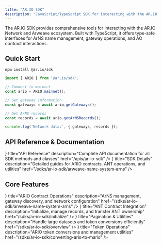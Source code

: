 ```yaml
---
title: "AR.IO SDK"
description: "JavaScript/TypeScript SDK for interacting with the AR.IO Network, including ArNS name management, gateway interactions, and AO contract operations"
---
```



The AR.IO SDK provides comprehensive tools for interacting with the AR.IO Network and Arweave ecosystem. Built with TypeScript, it offers type-safe interfaces for ArNS name management, gateway operations, and AO contract interactions.

## Quick Start

```npm
npm install @ar.io/sdk
```

```javascript
import { ARIO } from '@ar.io/sdk';

// Connect to mainnet
const ario = ARIO.mainnet();

// Get gateway information
const gateways = await ario.getGateways();

// Get ArNS records
const records = await ario.getArNSRecords();

console.log('Network data:', { gateways, records });
```

## API Reference & Documentation

<Cards>
  <Card
    icon={<BookOpen />}
    title="API Reference"
    description="Complete API documentation for all SDK methods and classes"
    href="/apis/ar-io-sdk"
  />
  <Card
    icon={<Code />}
    title="SDK Details"
    description="Detailed guides for ARIO contracts, ANT operations, and utilities"
    href="/sdks/ar-io-sdk/arweave-name-system-arns"
  />
</Cards>

## Core Features

<Cards>
  <Card
    icon={<Network />}
    title="ARIO Contract Operations"
    description="ArNS management, gateway discovery, and network configuration"
    href="/sdks/ar-io-sdk/arweave-name-system-arns"
  />
  <Card
    icon={<Server />}
    title="ANT Contract Integration"
    description="Initialize, manage records, and transfer ANT ownership"
    href="/sdks/ar-io-sdk/initialize"
  />
  <Card
    icon={<Settings />}
    title="Pagination & Utilities"
    description="Handle large datasets and token conversions efficiently"
    href="/sdks/ar-io-sdk/overview"
  />
  <Card
    icon={<Coins />}
    title="Token Operations"
    description="ARIO token conversions and management utilities"
    href="/sdks/ar-io-sdk/converting-ario-to-mario"
  />
</Cards>
